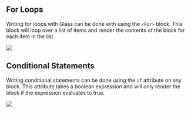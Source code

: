 


## For Loops

Writing for loops with Glass can be done with using the `<For>` block. This block will loop over a list of items and render the contents of the block for each item in the list.

<Image src={forloop} />

## Conditional Statements

Writing conditional statements can be done using the `if` attribute on any block. This attribute takes a boolean expression and will only render the block if the expression evaluates to true.

<Image src={conditional} />


